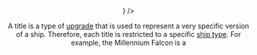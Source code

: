 <Header title="Title" icon={<Title />} />

A title is a type of [upgrade](/article/Upgrade_Cards) that is used to represent a very specific version of
a ship. Therefore, each title is restricted to a specific [ship type](/article/Ship_Type). For example,
the Millennium Falcon is a <Title/> upgrade.
